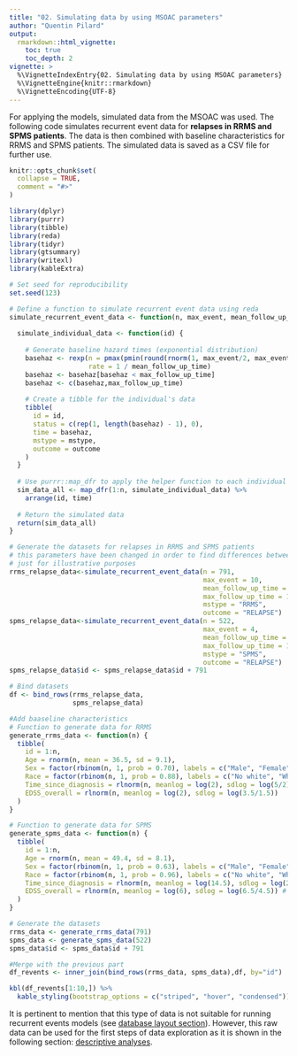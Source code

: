 ```yaml
---
title: "02. Simulating data by using MSOAC parameters"
author: "Quentin Pilard"
output: 
  rmarkdown::html_vignette:
    toc: true
    toc_depth: 2
vignette: >
  %\VignetteIndexEntry{02. Simulating data by using MSOAC parameters}
  %\VignetteEngine{knitr::rmarkdown}
  %\VignetteEncoding{UTF-8}
---
```

For applying the models, simulated data from the MSOAC was used.
The following code simulates recurrent event data for **relapses in RRMS and SPMS patients**. The data is then combined with baseline characteristics for RRMS and SPMS patients. The simulated data is saved as a CSV file for further use.

```r
knitr::opts_chunk$set(
  collapse = TRUE,
  comment = "#>"
)
```

```r
library(dplyr)
library(purrr)
library(tibble)
library(reda)
library(tidyr)
library(gtsummary)
library(writexl)
library(kableExtra)
```

```r
# Set seed for reproducibility
set.seed(123)
```

```r
# Define a function to simulate recurrent event data using reda
simulate_recurrent_event_data <- function(n, max_event, mean_follow_up_time, max_follow_up_time, mstype, outcome) {
  
  simulate_individual_data <- function(id) {
    
    # Generate baseline hazard times (exponential distribution)
    basehaz <- rexp(n = pmax(pmin(round(rnorm(1, max_event/2, max_event/4)), max_event), 1), 
                    rate = 1 / mean_follow_up_time)
    basehaz <- basehaz[basehaz < max_follow_up_time]
    basehaz <- c(basehaz,max_follow_up_time)
    
    # Create a tibble for the individual's data
    tibble(
      id = id,
      status = c(rep(1, length(basehaz) - 1), 0),
      time = basehaz,
      mstype = mstype,
      outcome = outcome
    )
  }
  
  # Use purrr::map_dfr to apply the helper function to each individual and combine the results
  sim_data_all <- map_dfr(1:n, simulate_individual_data) %>%
    arrange(id, time)
  
  # Return the simulated data
  return(sim_data_all)
}
```

```r
# Generate the datasets for relapses in RRMS and SPMS patients
# this parameters have been changed in order to find differences between groups
# just for illustrative purposes
rrms_relapse_data<-simulate_recurrent_event_data(n = 791,
                                                 max_event = 10,
                                                 mean_follow_up_time = 8,
                                                 max_follow_up_time = 10, 
                                                 mstype = "RRMS", 
                                                 outcome = "RELAPSE")
spms_relapse_data<-simulate_recurrent_event_data(n = 522,
                                                 max_event = 4,
                                                 mean_follow_up_time = 5,
                                                 max_follow_up_time = 10, 
                                                 mstype = "SPMS", 
                                                 outcome = "RELAPSE")
spms_relapse_data$id <- spms_relapse_data$id + 791
```

```r
# Bind datasets
df <- bind_rows(rrms_relapse_data,
                spms_relapse_data)
```

```r
#Add baaseline characteristics
# Function to generate data for RRMS
generate_rrms_data <- function(n) {
  tibble(
    id = 1:n,
    Age = rnorm(n, mean = 36.5, sd = 9.1),
    Sex = factor(rbinom(n, 1, prob = 0.70), labels = c("Male", "Female")),
    Race = factor(rbinom(n, 1, prob = 0.88), labels = c("No white", "White")),
    Time_since_diagnosis = rlnorm(n, meanlog = log(2), sdlog = log(5/2)),
    EDSS_overall = rlnorm(n, meanlog = log(2), sdlog = log(3.5/1.5))
  )
}

# Function to generate data for SPMS
generate_spms_data <- function(n) {
  tibble(
    id = 1:n,
    Age = rnorm(n, mean = 49.4, sd = 8.1),
    Sex = factor(rbinom(n, 1, prob = 0.63), labels = c("Male", "Female")),
    Race = factor(rbinom(n, 1, prob = 0.96), labels = c("No white", "White")),
    Time_since_diagnosis = rlnorm(n, meanlog = log(14.5), sdlog = log(22/7.8)), # approximate log-normal
    EDSS_overall = rlnorm(n, meanlog = log(6), sdlog = log(6.5/4.5)) # approximate log-normal
  )
}
```

```r
# Generate the datasets
rrms_data <- generate_rrms_data(791)
spms_data <- generate_spms_data(522)
spms_data$id <- spms_data$id + 791

#Merge with the previous part
df_revents <- inner_join(bind_rows(rrms_data, spms_data),df, by="id")
```

```r
kbl(df_revents[1:10,]) %>%
  kable_styling(bootstrap_options = c("striped", "hover", "condensed"))
```

It is pertinent to mention that this type of data is not suitable for running recurrent events models (see [database layout section](./database_layout.html)). However, this raw data can be used for the first steps of data exploration as it is shown in the following section: [descriptive analyses](./descriptive_analyses.html).
